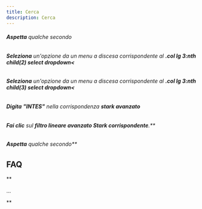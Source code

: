 ```yaml
---
title: Cerca
description: Cerca
---
```

###### **Aspetta** qualche secondo

###### **Seleziona** un'opzione da un menu a discesa corrispondente al **.col lg 3:nth child(2) select dropdown<**

###### **Seleziona** un'opzione da un menu a discesa corrispondente al **.col lg 3:nth child(3) select dropdown<**

###### **Digita** **"INTES"** nella corrispondenza **stark avanzato**

###### **Fai clic** sul **filtro lineare avanzato Stark corrispondente**.**

###### **Aspetta** qualche secondo**

**FAQ**
-----------

**

...

**